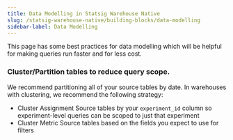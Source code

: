 ```yaml
---
title: Data Modelling in Statsig Warehouse Native
slug: /statsig-warehouse-native/building-blocks/data-modelling
sidebar-label: Data Modelling
---
```


This page has some best practices for data modelling which will be helpful for making queries
run faster and for less cost.

### Cluster/Partition tables to reduce query scope.

We recommend partitioning all of your source tables by date. In warehouses with clustering, we recommend the following strategy:

- Cluster Assignment Source tables by your `experiment_id` column so experiment-level queries can be scoped to just that experiment
- Cluster Metric Source tables based on the fields you expect to use for filters
